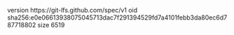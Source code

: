 version https://git-lfs.github.com/spec/v1
oid sha256:e0e06613938075045713dac7f291394529fd7a4101febb3da80ec6d787718802
size 6519
